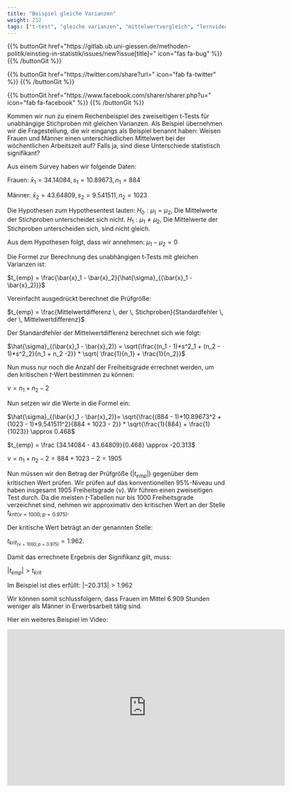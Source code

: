 ```yaml
---
title: "Beispiel gleiche Varianzen"
weight: 212
tags: ["t-test", "gleiche varianzen", "mittelwertvergleich", "lernvideo"]
---
```


{{% buttonGit href=\"https\:\/\/gitlab.ub.uni-giessen.de\/methoden-politik\/einstieg-in-statistik\/issues\/new?issue[title]=\" icon=\"fas fa-bug\" %}} {{% /buttonGit %}} 

{{% buttonGit href=\"https\:\/\/twitter.com\/share?url=\" icon=\"fab fa-twitter\" %}} {{% /buttonGit %}}

{{% buttonGit href=\"https\:\/\/www.facebook.com\/sharer\/sharer.php?u=\" icon=\"fab fa-facebook\" %}} {{% /buttonGit %}}

Kommen wir nun zu einem Rechenbeispiel des zweiseitigen t-Tests für unabhängige Stichproben mit gleichen Varianzen. Als Beispiel übernehmen wir die Fragestellung, die wir eingangs als Beispiel benannt haben: Weisen Frauen und Männer einen unterschiedlichen Mittelwert bei der wöchentlichen Arbeitszeit auf? Falls ja, sind diese Unterschiede statistisch signifikant?

Aus einem Survey haben wir folgende Daten:

Frauen: $\bar{x}_1 = 34.14084, s_1 = 10.89673, n_1 = 884$

Männer: $\bar{x}_2 = 43.64809, s_2 = 9.541511, n_2 = 1023$

Die Hypothesen zum Hypothesentest lauten:
$H_0: \mu_1 = \mu_2$, Die Mittelwerte der Stichproben unterscheidet sich nicht.
$H_1: \mu_1 \neq \mu_2$, Die Mittelwerte der Stichproben unterscheiden sich, sind nicht gleich.

Aus dem Hypothesen folgt, dass wir annehmen: $\mu_1 - \mu_2 = 0$

Die Formel zur Berechnung des unabhängigen t-Tests mit gleichen Varianzen ist:

$t_{emp} = \frac{\bar{x}_1 - \bar{x}_2}{\hat{\sigma}_{(\bar{x}_1 - \bar{x}_2)}}$

Vereinfacht ausgedrückt berechnet die Prüfgröße:

$t_{emp} = \frac{Mittelwertdifferenz \, der \, Stichproben}{Standardfehler \, der \, Mittelwertdifferenz}$

Der Standardfehler der Mittelwertdifferenz berechnet sich wie folgt:

$\hat{\sigma}_{(\bar{x}_1 - \bar{x}_2)} = \sqrt{\frac{(n_1 - 1)*s^2_1 + (n_2 - 1)*s^2_2}{n_1 + n_2 -2}} * \sqrt{ \frac{1}{n_1} + \frac{1}{n_2}}$

Nun muss nur noch die Anzahl der Freiheitsgrade errechnet werden, um den kritischen $t$-Wert bestimmen zu können:

$\nu = n_1 + n_2 -2$

Nun setzen wir die Werte in die Formel ein:

$\hat{\sigma}_{(\bar{x}_1 - \bar{x}_2)}= \sqrt{\frac{(884 - 1)*10.89673^2 + (1023 - 1)*9.541511^2}{884 + 1023 - 2}} * \sqrt{\frac{1}{884} + \frac{1}{1023}} \approx 0.468$

$t_{emp} = \frac {34.14084 - 43.64809}{0.468} \approx -20.313$

$\nu = n_1 + n_2 - 2 = 884 + 1023 - 2 = 1905$

Nun müssen wir den Betrag der Prüfgröße ($|t_{emp}|$) gegenüber dem kritischen Wert prüfen. Wir prüfen auf das konventionellen $95\%$-Niveau und haben insgesamt $1905$ Freiheitsgrade ($\nu$). Wir führen einen zweiseitigen Test durch. Da die meisten $t$-Tabellen nur bis $1000$ Freiheitsgrade verzeichnet sind, nehmen wir approximativ den kritischen Wert an der Stelle $t_{krit(\nu=1000; p = 0.975)}$.

Der kritische Wert beträgt an der genannten Stelle:

$t_{krit_{(\nu=1000; p=0.975)}} = 1.962$.

Damit das errechnete Ergebnis der Signifikanz gilt, muss:

$|t_{emp} | > t_{krit}$

Im Beispiel ist dies erfüllt: $|-20.313| > 1.962$

Wir können somit schlussfolgern, dass Frauen im Mittel $6.909$ Stunden weniger als Männer in Erwerbsarbeit tätig sind.

Hier ein weiteres Beispiel im Video:

<center>
<iframe src="https://player.vimeo.com/video/512526079?quality=720p&dnt=1" width="640" height="360" frameborder="0" allow="autoplay; fullscreen; picture-in-picture" allowfullscreen referrerpolicy="noreferrer"></iframe>
</center>
